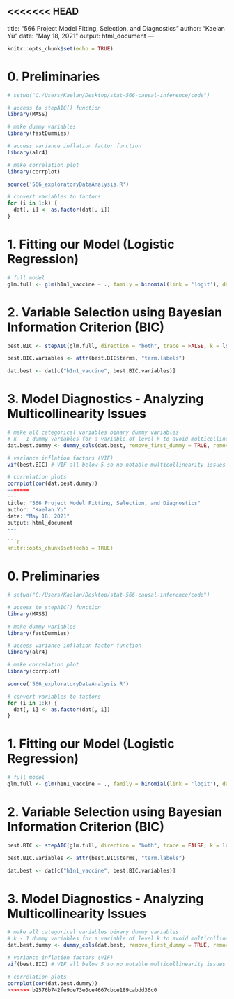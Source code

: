 <<<<<<< HEAD
---
title: "566 Project Model Fitting, Selection, and Diagnostics"
author: "Kaelan Yu"
date: "May 18, 2021"
output: html_document
---

```r
knitr::opts_chunk$set(echo = TRUE)
```

# 0. Preliminaries 
```r
# setwd("C:/Users/Kaelan/Desktop/stat-566-causal-inference/code")

# access to stepAIC() function
library(MASS)

# make dummy variables
library(fastDummies)

# access variance inflation factor function
library(alr4)

# make correlation plot
library(corrplot)

source('566_exploratoryDataAnalysis.R')

# convert variables to factors
for (i in 1:k) {
  dat[, i] <- as.factor(dat[, i])
}
```

# 1. Fitting our Model (Logistic Regression)

```r
# full model
glm.full <- glm(h1n1_vaccine ~ ., family = binomial(link = 'logit'), data = dat)
```

# 2. Variable Selection using Bayesian Information Criterion (BIC)

```r
best.BIC <- stepAIC(glm.full, direction = "both", trace = FALSE, k = log(n))

best.BIC.variables <- attr(best.BIC$terms, "term.labels")

dat.best <- dat[c("h1n1_vaccine", best.BIC.variables)]
```

# 3. Model Diagnostics - Analyzing Multicollinearity Issues

```r
# make all categorical variables binary dummy variables
# k - 1 dummy variables for a variable of level k to avoid multicollinearity issues
dat.best.dummy <- dummy_cols(dat.best, remove_first_dummy = TRUE, remove_selected_columns = TRUE)

# variance inflation factors (VIF)
vif(best.BIC) # VIF all below 5 so no notable multicollinearity issues

# correlation plots
corrplot(cor(dat.best.dummy))
=======
---
title: "566 Project Model Fitting, Selection, and Diagnostics"
author: "Kaelan Yu"
date: "May 18, 2021"
output: html_document
---

```r
knitr::opts_chunk$set(echo = TRUE)
```

# 0. Preliminaries 
```r
# setwd("C:/Users/Kaelan/Desktop/stat-566-causal-inference/code")

# access to stepAIC() function
library(MASS)

# make dummy variables
library(fastDummies)

# access variance inflation factor function
library(alr4)

# make correlation plot
library(corrplot)

source('566_exploratoryDataAnalysis.R')

# convert variables to factors
for (i in 1:k) {
  dat[, i] <- as.factor(dat[, i])
}
```

# 1. Fitting our Model (Logistic Regression)

```r
# full model
glm.full <- glm(h1n1_vaccine ~ ., family = binomial(link = 'logit'), data = dat)
```

# 2. Variable Selection using Bayesian Information Criterion (BIC)

```r
best.BIC <- stepAIC(glm.full, direction = "both", trace = FALSE, k = log(n))

best.BIC.variables <- attr(best.BIC$terms, "term.labels")

dat.best <- dat[c("h1n1_vaccine", best.BIC.variables)]
```

# 3. Model Diagnostics - Analyzing Multicollinearity Issues

```r
# make all categorical variables binary dummy variables
# k - 1 dummy variables for a variable of level k to avoid multicollinearity issues
dat.best.dummy <- dummy_cols(dat.best, remove_first_dummy = TRUE, remove_selected_columns = TRUE)

# variance inflation factors (VIF)
vif(best.BIC) # VIF all below 5 so no notable multicollinearity issues

# correlation plots
corrplot(cor(dat.best.dummy))
>>>>>>> b2576b742fe9de73e0ce4667cbce189cabdd36c0
```